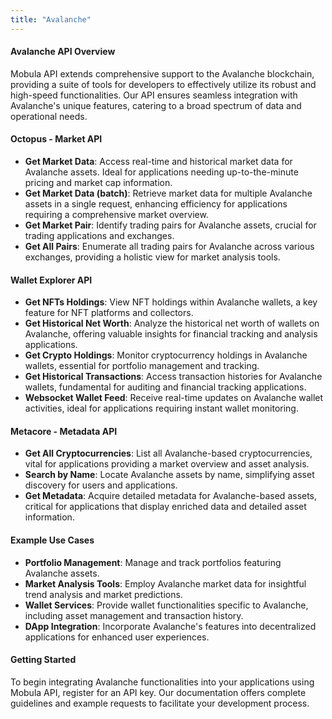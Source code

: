 ```yaml
---
title: "Avalanche"
---
```


#### Avalanche API Overview

Mobula API extends comprehensive support to the Avalanche blockchain, providing a suite of tools for developers to effectively utilize its robust and high-speed functionalities. Our API ensures seamless integration with Avalanche's unique features, catering to a broad spectrum of data and operational needs.

#### Octopus - Market API

- **Get Market Data**: Access real-time and historical market data for Avalanche assets. Ideal for applications needing up-to-the-minute pricing and market cap information.
- **Get Market Data (batch)**: Retrieve market data for multiple Avalanche assets in a single request, enhancing efficiency for applications requiring a comprehensive market overview.
- **Get Market Pair**: Identify trading pairs for Avalanche assets, crucial for trading applications and exchanges.
- **Get All Pairs**: Enumerate all trading pairs for Avalanche across various exchanges, providing a holistic view for market analysis tools.

#### Wallet Explorer API

- **Get NFTs Holdings**: View NFT holdings within Avalanche wallets, a key feature for NFT platforms and collectors.
- **Get Historical Net Worth**: Analyze the historical net worth of wallets on Avalanche, offering valuable insights for financial tracking and analysis applications.
- **Get Crypto Holdings**: Monitor cryptocurrency holdings in Avalanche wallets, essential for portfolio management and tracking.
- **Get Historical Transactions**: Access transaction histories for Avalanche wallets, fundamental for auditing and financial tracking applications.
- **Websocket Wallet Feed**: Receive real-time updates on Avalanche wallet activities, ideal for applications requiring instant wallet monitoring.

#### Metacore - Metadata API

- **Get All Cryptocurrencies**: List all Avalanche-based cryptocurrencies, vital for applications providing a market overview and asset analysis.
- **Search by Name**: Locate Avalanche assets by name, simplifying asset discovery for users and applications.
- **Get Metadata**: Acquire detailed metadata for Avalanche-based assets, critical for applications that display enriched data and detailed asset information.

#### Example Use Cases

- **Portfolio Management**: Manage and track portfolios featuring Avalanche assets.
- **Market Analysis Tools**: Employ Avalanche market data for insightful trend analysis and market predictions.
- **Wallet Services**: Provide wallet functionalities specific to Avalanche, including asset management and transaction history.
- **DApp Integration**: Incorporate Avalanche's features into decentralized applications for enhanced user experiences.

#### Getting Started

To begin integrating Avalanche functionalities into your applications using Mobula API, register for an API key. Our documentation offers complete guidelines and example requests to facilitate your development process.
